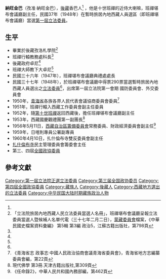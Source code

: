 {{Infobox Officeholder
|姓名=納旺金巴
|圖像=<!-- 檔案不存在 File:納旺金巴.jpg -->
|圖像大小=200px
|圖像說明=  
| 字       = 
| 號       = 
| 別名     = 
| 出生名   = 
| 出生日期 = 1900年？月？日
| 出生地點 = 
| 逝世日期 = ？年？月？日
| 逝世地點 = 
| 死因     = 
| 墓地     = 
| 墓地座標 = 
| 籍貫     = 後藏香巴
| 國籍     = 
| 公民權   = 
| 政黨     = 
| 其他政黨 = 
| 身高     = 
| 配偶     = 
| 伴侶     = 
| 兒女     = 
| 父母     = 
| 親屬     = 
| 居住地   = 
| 學歷     = 
| 母校     = 
| 職業     = 
| 專業     = 
| 知名原因 = 
| 著作     = 
| 宗教信仰 = 
| 獲獎     = 
| 簽名     = 
| 腳註     = 
}}
'''納旺金巴'''{{BD|1900年||？年||catIdx=納}}（孜准·納旺金巴），[[後藏|後藏]]香巴人<ref name="中華民國史檔案資料彙編" /> ，他是十世班禪的近侍大喇嘛，班禪堪布會議廳副主任，民國37年（1948年）在暫時旅居內地西藏人員選區（即班禪堪布會議廳）當選[[第一屆立法委員|第一屆立法委員]]。

== 生平 ==
* 畢業於後藏孜洛札學院<ref name="中華民國史檔案資料彙編">「立法院旅居內地西藏人民立法委員當選人名冊」，班禪堪布會議廳呈報立法委員當選人暨候補人名單代電（三十七年二月二日），[[蒙藏委員會|蒙藏委員會]]檔案，《中華民國史檔案資料彙編》 第5輯 第3編 政治5，江蘇古籍出版社，第798頁</ref>  
* 班禪行轅教務處科長<ref name="中華民國史檔案資料彙編" />  
* 後藏政府卓尼<ref name="中華民國史檔案資料彙編" />  
* 班禪大師教下大卓尼<ref name="中華民國史檔案資料彙編" />  
* 民國三十六年（1947年），班禪堪布會議廳典禮處處長
* 民國三十七年（1948年），於班禪堪布會議廳中得票290票當選暫時旅居內地西藏人員選出之[[第1屆中華民國立法委員|立法委員]]<ref name="中華民國史檔案資料彙編" />，出席第一屆立法院第一會期 國防委員會、外交委員會   
* 1950年，[[青海省|青海省]]各族各界人民代表會議協商委員會委員<ref>《青海省志 政事志·中國人民政治協商會議青海省委員會》，青海省地方志編纂委員會編，第22頁</ref>
* 1951年，班禪行轅入西藏工作委員會副主任委員
* 1952年，隨[[第十世班禪|第十世班禪]]返回西藏後，擔任班禪堪布會議廳副主任
* 1953年，西藏國慶觀禮團第一副團長<ref>現代佛學 第3冊.天津古籍出版社,第309頁</ref>
* 1956年5月11日，[[西藏自治區籌備委員會|西藏自治區籌備委員會]]常務委員、財政經濟委員會副主任<ref>《任命錄2》，中華人民共和國內務部編，第462頁</ref>
* 1959年，日喀則專員公署副專員
* 1960年4月10日，扎什倫布寺雙反委員會副主任
* [[扎什倫布寺|扎什倫布寺]]民主管理委員會籌委會主任
* 第三、四屆[[全國政協委員|全國政協委員]]

== 參考文獻 ==
{{reflist}}
{{中華民國第一屆立法委員}}
[[Category:第一屆立法院正選立法委員|Category:第一屆立法院正選立法委員]]
[[Category:第三届全国政协委员|Category:第三届全国政协委员]]
[[Category:第四屆全國政協委員|Category:第四屆全國政協委員]]
[[Category:藏族人|Category:藏族人]]
[[Category:後藏人|Category:後藏人]]
[[Category:西藏地方選出的立法委員|Category:西藏地方選出的立法委員]]
[[Category:中华民国大陆时期藏族政治人物|Category:中华民国大陆时期藏族政治人物]]